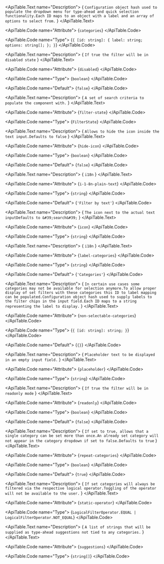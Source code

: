 <ApiTable id="property-categories">
  <ApiTable.PropertyHeader name="categories" singleFramework="">
  </ApiTable.PropertyHeader>

  <ApiTable.Text name="Description">
    { `Configuration object hash used to populate the dropdown menu for type-ahead and quick selection functionality.Each ID maps to an object with a label and an array of options to select from.` }
  </ApiTable.Text>

  <ApiTable.Code name="Attribute">
    {`categories`}
  </ApiTable.Code>

  <ApiTable.Code name="Type">
   {`{ [id: string]: { label: string; options: string[]; }; }`}
  </ApiTable.Code>


</ApiTable>
<ApiTable id="property-disabled">
  <ApiTable.PropertyHeader name="disabled" singleFramework="">
  </ApiTable.PropertyHeader>

  <ApiTable.Text name="Description">
    { `If true the filter will be in disabled state` }
  </ApiTable.Text>

  <ApiTable.Code name="Attribute">
    {`disabled`}
  </ApiTable.Code>

  <ApiTable.Code name="Type">
   {`boolean`}
  </ApiTable.Code>

  <ApiTable.Code name="Default">
    {`false`}
  </ApiTable.Code>

</ApiTable>
<ApiTable id="property-filterState">
  <ApiTable.PropertyHeader name="filterState" singleFramework="">
  </ApiTable.PropertyHeader>

  <ApiTable.Text name="Description">
    { `A set of search criteria to populate the component with.` }
  </ApiTable.Text>

  <ApiTable.Code name="Attribute">
    {`filter-state`}
  </ApiTable.Code>

  <ApiTable.Code name="Type">
   {`FilterState`}
  </ApiTable.Code>


</ApiTable>
<ApiTable id="property-hideIcon">
  <ApiTable.PropertyHeader name="hideIcon" singleFramework="">
  </ApiTable.PropertyHeader>

  <ApiTable.Text name="Description">
    { `Allows to hide the icon inside the text input.Defaults to false` }
  </ApiTable.Text>

  <ApiTable.Code name="Attribute">
    {`hide-icon`}
  </ApiTable.Code>

  <ApiTable.Code name="Type">
   {`boolean`}
  </ApiTable.Code>

  <ApiTable.Code name="Default">
    {`false`}
  </ApiTable.Code>

</ApiTable>
<ApiTable id="property-i18nPlainText">
  <ApiTable.PropertyHeader name="i18nPlainText" singleFramework="">
  </ApiTable.PropertyHeader>

  <ApiTable.Text name="Description">
    { `i18n` }
  </ApiTable.Text>

  <ApiTable.Code name="Attribute">
    {`i-1-8n-plain-text`}
  </ApiTable.Code>

  <ApiTable.Code name="Type">
   {`string`}
  </ApiTable.Code>

  <ApiTable.Code name="Default">
    {`'Filter by text'`}
  </ApiTable.Code>

</ApiTable>
<ApiTable id="property-icon">
  <ApiTable.PropertyHeader name="icon" singleFramework="">
  </ApiTable.PropertyHeader>

  <ApiTable.Text name="Description">
    { `The icon next to the actual text inputDefaults to &#39;search&#39;` }
  </ApiTable.Text>

  <ApiTable.Code name="Attribute">
    {`icon`}
  </ApiTable.Code>

  <ApiTable.Code name="Type">
   {`string`}
  </ApiTable.Code>


</ApiTable>
<ApiTable id="property-labelCategories">
  <ApiTable.PropertyHeader name="labelCategories" singleFramework="">
  </ApiTable.PropertyHeader>

  <ApiTable.Text name="Description">
    { `i18n` }
  </ApiTable.Text>

  <ApiTable.Code name="Attribute">
    {`label-categories`}
  </ApiTable.Code>

  <ApiTable.Code name="Type">
   {`string`}
  </ApiTable.Code>

  <ApiTable.Code name="Default">
    {`'Categories'`}
  </ApiTable.Code>

</ApiTable>
<ApiTable id="property-nonSelectableCategories">
  <ApiTable.PropertyHeader name="nonSelectableCategories" singleFramework="">
  </ApiTable.PropertyHeader>

  <ApiTable.Text name="Description">
    { `In certain use cases some categories may not be available for selection anymore.To allow proper display of set filters with these categories this ID to label mapping can be populated.Configuration object hash used to supply labels to the filter chips in the input field.Each ID maps to a string representing the label to display.` }
  </ApiTable.Text>

  <ApiTable.Code name="Attribute">
    {`non-selectable-categories`}
  </ApiTable.Code>

  <ApiTable.Code name="Type">
   {`{ [id: string]: string; }`}
  </ApiTable.Code>

  <ApiTable.Code name="Default">
    {`{}`}
  </ApiTable.Code>

</ApiTable>
<ApiTable id="property-placeholder">
  <ApiTable.PropertyHeader name="placeholder" singleFramework="">
  </ApiTable.PropertyHeader>

  <ApiTable.Text name="Description">
    { `Placeholder text to be displayed in an empty input field.` }
  </ApiTable.Text>

  <ApiTable.Code name="Attribute">
    {`placeholder`}
  </ApiTable.Code>

  <ApiTable.Code name="Type">
   {`string`}
  </ApiTable.Code>


</ApiTable>
<ApiTable id="property-readonly">
  <ApiTable.PropertyHeader name="readonly" singleFramework="">
  </ApiTable.PropertyHeader>

  <ApiTable.Text name="Description">
    { `If true the filter will be in readonly mode` }
  </ApiTable.Text>

  <ApiTable.Code name="Attribute">
    {`readonly`}
  </ApiTable.Code>

  <ApiTable.Code name="Type">
   {`boolean`}
  </ApiTable.Code>

  <ApiTable.Code name="Default">
    {`false`}
  </ApiTable.Code>

</ApiTable>
<ApiTable id="property-repeatCategories">
  <ApiTable.PropertyHeader name="repeatCategories" singleFramework="">
  </ApiTable.PropertyHeader>

  <ApiTable.Text name="Description">
    { `If set to true, allows that a single category can be set more than once.An already set category will not appear in the category dropdown if set to false.Defaults to true` }
  </ApiTable.Text>

  <ApiTable.Code name="Attribute">
    {`repeat-categories`}
  </ApiTable.Code>

  <ApiTable.Code name="Type">
   {`boolean`}
  </ApiTable.Code>

  <ApiTable.Code name="Default">
    {`true`}
  </ApiTable.Code>

</ApiTable>
<ApiTable id="property-staticOperator">
  <ApiTable.PropertyHeader name="staticOperator" singleFramework="">
  </ApiTable.PropertyHeader>

  <ApiTable.Text name="Description">
    { `If set categories will always be filtered via the respective logical operator.Toggling of the operator will not be available to the user.` }
  </ApiTable.Text>

  <ApiTable.Code name="Attribute">
    {`static-operator`}
  </ApiTable.Code>

  <ApiTable.Code name="Type">
   {`LogicalFilterOperator.EQUAL | LogicalFilterOperator.NOT_EQUAL`}
  </ApiTable.Code>


</ApiTable>
<ApiTable id="property-suggestions">
  <ApiTable.PropertyHeader name="suggestions" singleFramework="">
  </ApiTable.PropertyHeader>

  <ApiTable.Text name="Description">
    { `A list of strings that will be supplied as type-ahead suggestions not tied to any categories.` }
  </ApiTable.Text>

  <ApiTable.Code name="Attribute">
    {`suggestions`}
  </ApiTable.Code>

  <ApiTable.Code name="Type">
   {`string[]`}
  </ApiTable.Code>


</ApiTable>
